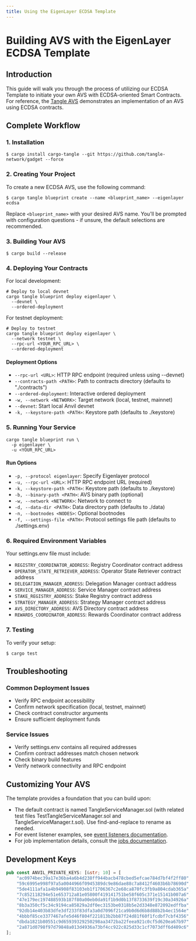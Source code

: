 ```yaml
---
title: Using the EigenLayer ECDSA Template
---
```


# Building AVS with the EigenLayer ECDSA Template

## Introduction

This guide will walk you through the process of utilizing our ECDSA Template to initiate your own AVS with
ECDSA-oriented Smart Contracts. For reference, the [Tangle AVS](https://github.com/tangle-network/avs) demonstrates an
implementation of an AVS using ECDSA contracts.

## Complete Workflow

### 1. Installation

```shell
$ cargo install cargo-tangle --git https://github.com/tangle-network/gadget --force
```

### 2. Creating Your Project

To create a new ECDSA AVS, use the following command:

```shell
$ cargo tangle blueprint create --name <blueprint_name> --eigenlayer ecdsa
```

Replace `<blueprint_name>` with your desired AVS name. You'll be prompted with configuration questions - if unsure, the default selections are recommended.

### 3. Building Your AVS

```shell
$ cargo build --release
```

### 4. Deploying Your Contracts

For local development:

```shell
# Deploy to local devnet
cargo tangle blueprint deploy eigenlayer \
  --devnet \
  --ordered-deployment
```

For testnet deployment:

```shell
# Deploy to testnet
cargo tangle blueprint deploy eigenlayer \
  --network testnet \
  --rpc-url <YOUR_RPC_URL> \
  --ordered-deployment
```

#### Deployment Options

- `--rpc-url <URL>`: HTTP RPC endpoint (required unless using --devnet)
- `--contracts-path <PATH>`: Path to contracts directory (defaults to "./contracts")
- `--ordered-deployment`: Interactive ordered deployment
- `-w, --network <NETWORK>`: Target network (local, testnet, mainnet)
- `--devnet`: Start local Anvil devnet
- `-k, --keystore-path <PATH>`: Keystore path (defaults to ./keystore)

### 5. Running Your Service

```shell
cargo tangle blueprint run \
  -p eigenlayer \
  -u <YOUR_RPC_URL>
```

#### Run Options

- `-p, --protocol eigenlayer`: Specify Eigenlayer protocol
- `-u, --rpc-url <URL>`: HTTP RPC endpoint URL (required)
- `-k, --keystore-path <PATH>`: Keystore path (defaults to ./keystore)
- `-b, --binary-path <PATH>`: AVS binary path (optional)
- `-w, --network <NETWORK>`: Network to connect to
- `-d, --data-dir <PATH>`: Data directory path (defaults to ./data)
- `-n, --bootnodes <NODES>`: Optional bootnodes
- `-f, --settings-file <PATH>`: Protocol settings file path (defaults to ./settings.env)

### 6. Required Environment Variables

Your settings.env file must include:

- `REGISTRY_COORDINATOR_ADDRESS`: Registry Coordinator contract address
- `OPERATOR_STATE_RETRIEVER_ADDRESS`: Operator State Retriever contract address
- `DELEGATION_MANAGER_ADDRESS`: Delegation Manager contract address
- `SERVICE_MANAGER_ADDRESS`: Service Manager contract address
- `STAKE_REGISTRY_ADDRESS`: Stake Registry contract address
- `STRATEGY_MANAGER_ADDRESS`: Strategy Manager contract address
- `AVS_DIRECTORY_ADDRESS`: AVS Directory contract address
- `REWARDS_COORDINATOR_ADDRESS`: Rewards Coordinator contract address

### 7. Testing

To verify your setup:

```shell
$ cargo test
```

## Troubleshooting

### Common Deployment Issues

- Verify RPC endpoint accessibility
- Confirm network specification (local, testnet, mainnet)
- Check contract constructor arguments
- Ensure sufficient deployment funds

### Service Issues

- Verify settings.env contains all required addresses
- Confirm contract addresses match chosen network
- Check binary build features
- Verify network connectivity and RPC endpoint

## Customizing Your AVS

The template provides a foundation that you can build upon:

- The default contract is named TangleServiceManager.sol (with related test files TestTangleServiceManager.sol and TangleServiceManager.t.sol). Use find-and-replace to rename as needed.
- For event listener examples, see [event listeners documentation](/developers/blueprint-event-listeners/introduction).
- For job implementation details, consult the [jobs documentation](/developers/blueprint-macros/jobs).

## Development Keys

```rust
pub const ANVIL_PRIVATE_KEYS: [&str; 10] = [
    "ac0974bec39a17e36ba4a6b4d238ff944bacb478cbed5efcae784d7bf4f2ff80",
    "59c6995e998f97a5a0044966f0945389dc9e86dae88c7a8412f4603b6b78690d",
    "5de4111afa1a4b94908f83103eb1f1706367c2e68ca870fc3fb9a804cdab365a",
    "7c852118294e51e653712a81e05800f419141751be58f605c371e15141b007a6",
    "47e179ec197488593b187f80a00eb0da91f1b9d0b13f8733639f19c30a34926a",
    "8b3a350cf5c34c9194ca85829a2df0ec3153be0318b5e2d3348e872092edffba",
    "92db14e403b83dfe3df233f83dfa3a0d7096f21ca9b0d6d6b8d88b2b4ec1564e",
    "4bbbf85ce3377467afe5d46f804f221813b2bb87f24d81f60f1fcdbf7cbf4356",
    "dbda1821b80551c9d65939329250298aa3472ba22feea921c0cf5d620ea67b97",
    "2a871d0798f97d79848a013d4936a73bf4cc922c825d33c1cf7073dff6d409c6",
];
```

